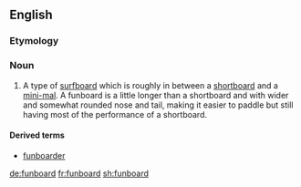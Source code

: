 ==English==
{{wikipedia}}

===Etymology===
{{compound|fun|board|lang=en}}

===Noun===
{{en-noun}}
# {{context|surfing|lang=en}} A type of [[surfboard]] which is roughly in between a [[shortboard]] and a [[mini-mal]]. A funboard is a little longer than a shortboard and with wider and somewhat rounded nose and tail, making it easier to paddle but still having most of the performance of a shortboard.

====Derived terms====
* [[funboarder]]

[[de:funboard]]
[[fr:funboard]]
[[sh:funboard]]